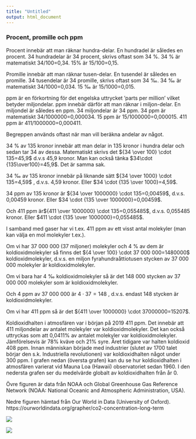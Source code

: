 ```yaml
---
title: "Untitled"
output: html_document
---
```


### Procent, promille och ppm


Procent innebär att man räknar hundra-delar. En hundradel är således en procent. 34 hundradelar är 34 procent, skrivs oftast som 34 %.
34 % är matematiskt 34/100=0,34. 15% är 15/100=0,15.

Promille innebär att man räknar tusen-delar. En tusendel är således en promille. 34 tusendelar är 34 promille, skrivs oftast som 34 ‰.
34 ‰ är matematiskt 34/1000=0,034. 15 ‰ är 15/1000=0,015.

ppm är en förkortning för det engelska uttrycket ’parts per million’ vilket betyder miljondelar. ppm innebär därför att man räknar i miljon-delar. En miljondel är således en ppm. 34 miljondelar är 34 ppm. 34 ppm är matematiskt 34/1000000=0,000034. 15 ppm är 15/1000000=0,000015. 411 ppm är 411/1000000=0,000411.


Begreppen används oftast när man vill beräkna andelar av något.

34 % av 135 kronor innebär att man delar in 135 kronor i hundra delar och sedan tar 34 av dessa. Matematiskt skrivs det ${34 \over 100} \cdot 135=45,9$ d.v.s 45,9 kronor. Man kan också tänka $34\cdot {135\over100}=45,9$. Det är samma sak.


34 ‰  av 135 kronor innebär på liknande sätt ${34 \over 1000} \cdot 135=4,59$ , d.v.s. 4,59 kronor. Eller $34 \cdot {135 \over 1000}=4,59$.


34 ppm av 135 kronor är ${34 \over 1000000} \cdot 135=0,00459$, d.v.s. 0,00459 kronor. Eller $34 \cdot {135 \over 1000000}=0,00459$.


Och 411 ppm är${411 \over 1000000} \cdot 135=0,055485$, d.v.s. 0,055485 kronor. Eller $411 \cdot {135 \over 1000000}=0,055485$.



I samband med gaser har vi t.ex. 411 ppm av ett visst antal molekyler (man kan välja en mol molekyler t.ex.).

Om vi har 37 000 000 (37 miljoner) molekyler och 4 % av dem är koldioxidmolekyler så finns det ${4 \over 100} \cdot 37 000 000=1480000$ koldioxidmolekyler, d.v.s. en miljon fyrahundraåttiotusen stycken av 37 000 000 molekyler är koldioxidmolekyler.

Om vi bara har 4 ‰ koldioxidmolekyler så är det 148 000 stycken av 37 000 000 molekyler som är koldioxidmolekyler.

Och 4 ppm av 37 000 000 är $4 \cdot37=148$ , d.v.s. endast 148 stycken är koldioxidmolekyler. 

Om vi har 411 ppm så är det ${411 \over 1000000} \cdot 37000000=15207$.

Koldioxidhalten i atmosfären var i början på 2019 411 ppm. Det innebär att 411 miljondelar av antalet molekyler var koldioxidmolekyler. Det kan också uttryckas som att 0,0411% av antalet molekyler var koldioxidmolekyler. Jämförelsevis är 78% kväve och 21% syre.
Året tidigare var halten koldioxid 408 ppm.
Innan människan började med industrier (slutet av 1700 talet börjar den s.k. Industriella revolutionen) var koldioxidhalten något under 300 ppm. I grafen nedan (översta grafen) kan du se hur koldioxidhalten i atmosfären varierat vid Mauna Loa (Hawaii) observatoriet sedan 1960. I den nedersta grafen ser du medelvärde globalt av koldioxidhalten från år 0.


Övre figuren är data från NOAA och Global Greenhouse Gas Reference Network (NOAA: National Oceanic and Atmospheric Administration, USA).

Nedre figuren hämtad från Our World in Data (University of Oxford).
https://ourworldindata.org/grapher/co2-concentration-long-term


![](figures/co2_data_mlo.png)

![](figures/co2datapre.png)




